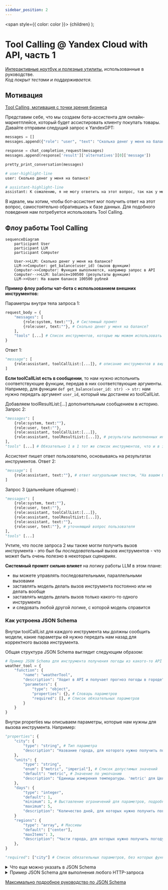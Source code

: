 ```yaml
---
sidebar_position: 2
---
```


  <span style={{ color: color }}>
    {children}
  </span>
);

# Tool Calling @ Yandex Cloud with API, часть 1

[Интерактивные ноутбук и полезные утилиты](https://github.com/ai-cookbook/guides), использованные в руководстве.<br />
_Код покрыт тестами и поддерживается._

## Мотивация

[Tool Calling, мотивация с точки зрения бизнеса](../../biz/FC_why.mdx)<br />

Представим себе, что мы создаем бота-ассистента для онлайн-маркетплейсе, который будет ассистировать клиенту покупать товары.
Давайте отправим следущий запрос к YandexGPT:

```python
messages = []
messages.append({"role": "user", "text": "Сколько денег у меня на балансе?"})

response = chat_completion_request(messages)
messages.append(response['result']['alternatives'][0]['message'])

pretty_print_conversation(messages)
```
```bash
# user-highlight-line
user: Сколько денег у меня на балансе?

# assistant-highlight-line
assistant: К сожалению, я не могу ответить на этот вопрос, так как у меня нет доступа к информации о вашем банковском счёте или балансе. Чтобы узнать, сколько денег у вас на балансе, вам нужно проверить свой банковский счёт через мобильное приложение банка или официальный веб-сайт.
```

В идеале, мы хотим, чтобы бот-ассистент мог получить ответ на этот вопрос, самостоятельно обратившись к базе данных. Для подобного поведения нам потребуется использовать Tool Calling.

## Флоу работы Tool Calling

```mermaid
sequenceDiagram
    participant User
    participant LLM
    participant Computer

    User->>LLM: Сколько денег у меня на балансе?
    LLM->>Computer: get_balance(user_id) (вызов функции)
    Computer->>Computer: Функция выполняется, например запрос в API
    Computer-->>LLM: balance=100500 (результаты функции)
    LLM->>User: На вашем балансе 100500 рублей
```

**Пример флоу работы чат-бота с использованием внешних инструментов:**

Параметры внутри тела запроса 1:
```python
request_body = {
    "messages": [
        {role:system, text:""}, # Системный промпт
        {role:user, text:""}, # Сколько денег у меня на балансе?
    ],
    "tools" [...] # Список инструментов, которые мы можем использовать
}
```
Ответ 1:
```python
"message": [
    {role:assistant, toolCallList:[...]}, # описание инструментов в виде json schema
]
```
**Если toolCallList есть в сообщении**, то нам нужно испольнить соответствующие функции, передав в них соответствующие аргументы. Например, для функции `def get_balance(user_id: str) -> str:` нам нужно передать аргумент `user_id`, который мы достанем из toolCallList.

Добавляем toolResultList:[...] дополнительным сообщением в историю.
Запрос 2:
```python
"messages": [
    {role:system, text:""},
    {role:user, text:""},
    {role:assistant, toolCallList:[...]},
    {role:assistant, toolResultList:[...]}, # результаты выполненных инструментов, с 'content': '100500'
],
"tools" [...] # Обязательно 1 в 1 тот же список инструментов, что и в запросе 1
```
Ассистент пишет ответ пользователю, основываясь на результатах инструментов.
Ответ 2:
```python
"message": [
    {role:assistant, text:""}, # ответ натуральным текстом, "На вашем балансе 100500 рублей"
]
```
Запрос 3 (дальнейшее общение) :
```python
"messages": [
    {role:system, text:""},
    {role:user, text:""},
    {role:assistant, toolCallList:[...]},
    {role:assistant, toolResultList:[...]},
    {role:assistant, text:""}, 
    {role:user, text:""}, # уточняющий вопрос пользователя
],
"tools" [...]
```

Учтите, что после запроса 2 мы также могли получить вызов инструмента - это был бы _последовательный_ вызов инструментов - что может быть очень полезно в некоторых сценариях.

**Системный промпт сильно влияет** на логику работы LLM в этом плане: 
* вы можете управлять последовательными, параллельными вызовами
* заставлять модель делать вызов инструмента постоянно или не делать вообще
* заставлять модель делать вызов только какого-то одного инструмента
* и следовать любой другой логике, с которой модель справится

### Как устроена JSON Schema

Внутри toolCallList для каждого инструмента мы должны сообщить модели, какие параметры ей нужно передать нам назад для корректного вызова инструмента. 

Общая структура JSON Schema выглядит следующим образом:
```python
# Пример JSON Schema для инструмента получения погоды из какого-то API
weather_tool = {
    "function": {
        "name": "weatherTool",
        "description": "Ходит в API и получает прогноз погоды в городе", # Старайтесь делать описание функции подробным
        "parameters": {
            "type": "object",
            "properties": {}, # Словарь параметров
            "required": [], # Список обязательных параметров
        }
    }
}
```

Внутри properties мы описываем параметры, которые нам нужны для вызова инструмента. Например:
```python
"properties": {
    "city": {
        "type": "string", # Тип параметра
        "description": "Название города, для которого нужно получить погоду." # Описание параметра
    },
    "units": {
        "type": "string",
        "enum": ["metric", "imperial"], # Список допустимых значений
        "default": "metric", # Значение по умолчанию
        "description": "Единицы измерения температуры. 'metric' для Цельсия, 'imperial' для Фаренгейта."
    },
    "days": {
        "type": "integer",
        "default": 1,
        "minimum": 1, # Выставление ограничений для параметров, подробнее по ссылке в конце
        "maximum": 5,
        "description": "Количество дней, для которых нужно получить погоду, начиная с текущего дня."
    }
    "regions": {
        "type": "array", # Массивы
        "default": ["center"],
        "maxItems": 3,
        "description": "Части города, для которых нужно получить погоду. Например: 'center', 'west', 'west-east' и т.д."
    },
}

"required": ["city"] # Список обязательных параметров, без которых функция не сможет отработать
```

<details>
  <summary>Что еще можно указать в JSON Schema</summary>

**1. Базовые типы данных**
```js
{
    "type": "string",    // строка
    "type": "number",    // число (включая дробные)
    "type": "integer",   // целое число
    "type": "boolean",   // логическое значение
    "type": "array",     // массив
    "type": "object",    // объект
    "type": "null"       // null
}
```

**2. Валидация строк**
```js
{
    "type": "string",
    "minLength": 2,          // минимальная длина
    "maxLength": 100,        // максимальная длина
    "pattern": "^[A-Za-z]+$", // регулярное выражение
    "format": "email"        // предопределенный формат
}
```

**3. Валидация чисел**
```js
{
    "type": "number",
    "minimum": 0,            // минимальное значение
    "maximum": 100,          // максимальное значение
    "exclusiveMinimum": 0,   // исключающий минимум
    "exclusiveMaximum": 100, // исключающий максимум
    "multipleOf": 5          // кратность числа
}
```

**4. Валидация массивов**
```js
{
    "type": "array",
    "items": {              // схема для элементов массива
        "type": "string"
    },
    "minItems": 1,         // минимальное количество элементов
    "maxItems": 10,        // максимальное количество элементов
    "uniqueItems": true    // все элементы должны быть уникальными
}
```

**5. Сложные объекты**
```js
{
    "type": "object",
    "properties": {
        "name": { 
            "type": "string" 
        },
        "age": { 
            "type": "integer" 
        }
    },
    "patternProperties": {           // свойства по регулярному выражению
        "^S_": { "type": "string" }
    },
    "additionalProperties": false,   // запрет дополнительных свойств
    "minProperties": 1,             // минимальное количество свойств
    "maxProperties": 10             // максимальное количество свойств
}
```

**6. Условная валидация**
```js
{
    "type": "object",
    "if": {
        "properties": { 
            "type": { "const": "user" } 
        }
    },
    "then": {
        "required": ["username"]
    },
    "else": {
        "required": ["adminCode"]
    }
}
```

**7. Комбинирование схем**
```js
{
    "anyOf": [                     // хотя бы одна схема должна подойти
        { "type": "string" },
        { "type": "number" }
    ],
    "allOf": [                     // все схемы должны подойти
        { "type": "object" },
        { "required": ["id"] }
    ],
    "oneOf": [                     // ровно одна схема должна подойти
        { "type": "string" },
        { "type": "null" }
    ],
    "not": {                       // схема не должна подойти
        "type": "string"
    }
}
```

**8. Встроенные форматы**
```js
{
    "type": "string",
    "format": "date-time",      // ISO 8601 дата/время
    // Другие встроенные форматы:
    // "date"                   // только дата
    // "time"                   // только время
    // "email"                  // email адрес
    // "ipv4"                   // IPv4 адрес
    // "ipv6"                   // IPv6 адрес
    // "uri"                    // URI
    // "uuid"                   // UUID
    // "hostname"               // имя хоста
    // "json-pointer"           // JSON указатель
}
```

**9. Составные типы**
```js
{
    "type": ["string", "null"],  // поле может быть строкой или null
    "properties": {
        "status": {
            "type": ["string", "integer"],
            "enum": ["active", "inactive", 0, 1]
        }
    }
}
```
</details>

<details>
  <summary>Пример JSON Schema для выполнения любого HTTP-запроса</summary>

```python
{
    "name": "make_http_request",
    "description": "Выполняет HTTP-запрос к указанному URL с заданными параметрами",
    "parameters": {
        "type": "object",
        "properties": {
            "method": {
                "type": "string",
                "description": "HTTP метод запроса",
                "enum": ["GET", "POST", "PUT", "DELETE", "PATCH", "HEAD", "OPTIONS"],
                "default": "GET"
            },
            "url": {
                "type": "string",
                "description": "URL для выполнения запроса",
                "format": "uri"
            },
            "query_params": {
                "type": "object",
                "description": "Query параметры для URL",
                "additionalProperties": {
                    "type": ["string", "number", "boolean", "array"],
                    "items": {
                        "type": ["string", "number", "boolean"]
                    }
                }
            },
            "headers": {
                "type": "object",
                "description": "HTTP заголовки запроса",
                "patternProperties": {
                    "^[A-Za-z0-9-]+$": {
                        "type": "string"
                    }
                }
            },
            "data": {
                "type": "object",
                "description": "Тело запроса для POST/PUT/PATCH методов",
                "additionalProperties": true
            },
            "timeout": {
                "type": "number",
                "description": "Таймаут запроса в секундах",
                "minimum": 0,
                "maximum": 300,
                "default": 30
            },
            "verify_ssl": {
                "type": "boolean",
                "description": "Проверять SSL сертификат",
                "default": true
            },
            "auth": {
                "type": "object",
                "description": "Параметры аутентификации",
                "properties": {
                    "type": {
                        "type": "string",
                        "enum": ["basic", "bearer", "digest", "none"],
                        "default": "none"
                    },
                    "username": {
                        "type": "string"
                    },
                    "password": {
                        "type": "string"
                    },
                    "token": {
                        "type": "string"
                    }
                },
                "dependencies": {
                    "username": ["password"],
                    "password": ["username"]
                }
            },
            "retry": {
                "type": "object",
                "description": "Настройки повторных попыток",
                "properties": {
                    "max_attempts": {
                        "type": "integer",
                        "minimum": 0,
                        "maximum": 5,
                        "default": 0
                    },
                    "delay": {
                        "type": "number",
                        "minimum": 0,
                        "default": 1
                    }
                }
            }
        },
        "required": ["url"],
        "additionalProperties": false
    }
}
```

Пример простого GET-запроса:
```python
{
    "method": "GET",
    "url": "https://api.example.com/users",
    "query_params": {
        "page": 1,
        "limit": 10
    }
}
```

POST-запрос с аутентификацией:
```python
{
    "method": "POST",
    "url": "https://api.example.com/data",
    "headers": {
        "Content-Type": "application/json",
        "X-API-Version": "1.0"
    },
    "data": {
        "name": "Test User",
        "email": "test@example.com"
    },
    "auth": {
        "type": "bearer",
        "token": "your-token-here"
    }
}
```
</details>

[Максимально подробное руководство по JSON Schema](https://json-schema.org/learn/getting-started-step-by-step)

